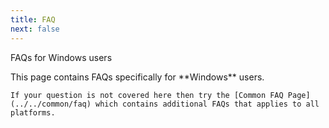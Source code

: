 ```yaml
---
title: FAQ
next: false
---
```



FAQs for Windows users

<Aside>
    This page contains FAQs specifically for **Windows** users.

    If your question is not covered here then try the [Common FAQ Page](../../common/faq) which contains additional FAQs that applies to all platforms.

</Aside>
